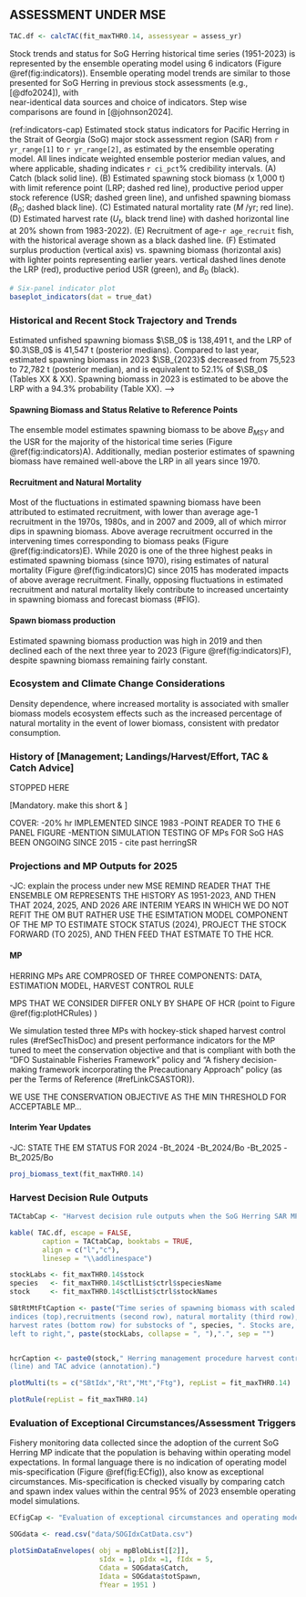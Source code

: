 ## ASSESSMENT UNDER MSE {-#sec:assessment}

```r
TAC.df <- calcTAC(fit_maxTHR0.14, assessyear = assess_yr)

```

Stock trends and status for SoG Herring historical time series (1951-2023)
is represented by the ensemble operating model using 6 indicators (Figure \@ref(fig:indicators)).
Ensemble operating model trends are similar to those presented for SoG Herring 
in previous stock assessments (e.g., [@dfo2024]), with  
near-identical data sources and choice of indicators.
Step wise comparisons are found in [@johnson2024].

<!--TODO (Sam): 
For ref:indicators-cap:
1. the autodates need to state 1951-2023. I'm not sure where to change `r yr_range[1]` to `r yr_range[2]` 

SDNJ: Done. Good catch - this was taking years off the dummy table of simulated data

2. please confirm age-`r age_recruit` fish is age-1 (I thought this was age-2 but maybe I'm wrong)

SDNJ: It's age-1, ISCAM used to estimate age-2, but SISCAH estimates age-1.

3. please add average recruitment to (E)

SDNJ: Done

4. (F) Can you reverse the heat map to show darkest colour as most recent? 

SDNJ: Done.
-->


(ref:indicators-cap) Estimated stock status indicators for Pacific Herring in the Strait of Georgia (SoG) major stock assessment region (SAR) from `r yr_range[1]` to `r yr_range[2]`, as estimated by the ensemble operating model. All lines indicate weighted ensemble posterior median values, and where applicable, shading indicates `r ci_pct`\% credibility intervals. (A) Catch (black solid line). (B) Estimated spawning stock biomass (x 1,000 t) with limit reference point (LRP; dashed red line), productive period upper stock reference (USR; dashed green line), and unfished spawning biomass ($B_0$; dashed black line). (C) Estimated natural mortality rate ($M$ /yr; red line). (D) Estimated harvest rate ($U_t$, black trend line) with dashed horizontal line at 20\% shown from 1983-2022). (E) Recruitment of age-`r age_recruit` fish, with the historical average shown as a black dashed line. (F) Estimated surplus production (vertical axis) vs. spawning biomass (horizontal axis) with lighter points representing earlier years. vertical dashed lines denote the LRP (red), productive period USR (green), and $B_0$ (black).

```r
# Six-panel indicator plot
baseplot_indicators(dat = true_dat)
```

### Historical and Recent Stock Trajectory and Trends {-}

Estimated unfished spawning biomass $\SB_0$ is 138,491 t, and
the LRP of $0.3\SB_0$ is 41,547 t (posterior medians).
Compared to last year, estimated spawning biomass in 2023 $\SB_{2023}$
decreased from 75,523 to 72,782 t (posterior median), and
is equivalent to 52.1% of $\SB_0$ (Tables XX & XX).
Spawning biomass in 2023 is estimated to be
above the LRP with a 94.3% probability (Table XX). -->

#### Spawning Biomass and Status Relative to Reference Points {-}
The ensemble model estimates spawning biomass to be above $B_{MSY}$ and
the USR for the majority of the historical time series 
(Figure \@ref(fig:indicators)A).
Additionally, median posterior estimates of spawning biomass have remained
well-above the LRP in all years since 1970.

#### Recruitment and Natural Mortality {-}
Most of the fluctuations in estimated spawning biomass have been attributed 
to estimated recruitment, with lower than average age-1 recruitment in the 1970s, 
1980s, and in 2007 and 2009, all of which mirror dips in spawning biomass. 
Above average recruitment occurred in the intervening times corresponding to
biomass peaks (Figure \@ref(fig:indicators)E). 
While 2020 is one of the three highest peaks in estimated spawning biomass 
(since 1970), rising estimates of natural mortality (Figure \@ref(fig:indicators)C)
since 2015 has moderated impacts of above average recruitment.
Finally, opposing fluctuations in estimated recruitment and natural mortality 
likely contribute to increased uncertainty in spawning biomass and 
forecast biomass (#FIG).

#### Spawn biomass production {-}

Estimated spawning biomass production was high in 2019 and then declined each 
of the next three year to 2023 (Figure \@ref(fig:indicators)F), despite spawning
biomass remaining fairly constant.

<!-- #### Fishing Mortality {-} 
JC: not including because not talking about RR-->

### Ecosystem and Climate Change Considerations {-}

Density dependence, where increased mortality is associated with smaller biomass
models ecosystem effects such as the increased percentage of natural mortality 
in the event of lower biomass, consistent with predator consumption. 

### History of [Management; Landings/Harvest/Effort, TAC \& Catch Advice] {-}

STOPPED HERE

[Mandatory. make this short & ] 

COVER:
-20% hr IMPLEMENTED SINCE 1983
-POINT READER TO THE 6 PANEL FIGURE
-MENTION SIMULATION TESTING OF MPs FOR SoG HAS BEEN ONGOING 
SINCE 2015 - cite past herringSR


### Projections and MP Outputs for 2025 {-#sec:projections}

-JC: explain the process under new MSE
REMIND READER THAT THE ENSEMBLE OM REPRESENTS THE HISTORY AS 1951-2023, AND THEN THAT 2024, 2025,
AND 2026 ARE INTERIM YEARS IN WHICH WE DO NOT REFIT THE OM BUT RATHER USE THE
ESIMTATION MODEL COMPONENT OF THE MP TO ESTIMATE STOCK STATUS (2024), 
PROJECT THE STOCK FORWARD (TO 2025), AND THEN FEED THAT ESTMATE TO THE HCR.

#### MP {-}

HERRING MPs ARE COMPROSED OF THREE COMPONENTS: DATA, ESTIMATION MODEL, HARVEST CONTROL RULE

MPS THAT WE CONSIDER DIFFER ONLY BY SHAPE OF HCR (point to Figure \@ref(fig:plotHCRules) )

We simulation tested three MPs with hockey-stick shaped harvest control rules (#refSecThisDoc)
and present performance indicators for the MP tuned to meet the conservation objective and
that is compliant with both the “DFO Sustainable Fisheries Framework” policy and 
“A fishery decision-making framework incorporating the Precautionary Approach” policy
(as per the Terms of Reference (#refLinkCSASTOR)).

WE USE THE CONSERVATION OBJECTIVE AS THE MIN THRESHOLD FOR ACCEPTABLE MP...


<!-- TODO: define three generations == 15-years -->


#### Interim Year Updates {-}

<!-- TODO (Sam): pls show us where to find these variable names so we can add auto-text

SDNJ: For below variables:

tIdx = 64 for 2024
tIdx = 65 for 2025

You could also use

thisYrIdx <- assess_yr - 1951 + 1
nextYrIdx <- thisYrIdx + 1

B_2024 = fit_maxTHR0.14$repOpt$SB_pt[1,64]
B_2025 = fit_maxTHR0.14$repOpt$SB_pt[1,65]

B0 = fit_maxTHR0.14$repOpt$B0_p[1]

If you look want to find more stuff, follow the calcTAC() function in 
R/functions.R

I also already created a proj_biomass_text() function that did this,
you can edit it in R/functions.

JC: Sam to show us this.

-->

-JC: STATE THE EM STATUS FOR 2024
-Bt_2024 
-Bt_2024/Bo
-Bt_2025
-Bt_2025/Bo

```r
proj_biomass_text(fit_maxTHR0.14) 
```

### Harvest Decision Rule Outputs {-}

```r

TACtabCap <- "Harvest decision rule outputs when the SoG Herring SAR MP is applied to data up to 2024."

kable( TAC.df, escape = FALSE, 
        caption = TACtabCap, booktabs = TRUE,
        align = c("l","c"),
        linesep = "\\addlinespace")


```

```r

stockLabs <- fit_maxTHR0.14$stock
species   <- fit_maxTHR0.14$ctlList$ctrl$speciesName
stock     <- fit_maxTHR0.14$ctlList$ctrl$stockNames

SBtRtMtFtCaption <- paste("Time series of spawning biomass with scaled spawn 
indices (top),recruitments (second row), natural mortality (third row), and
harvest rates (bottom row) for substocks of ", species, ". Stocks are, from 
left to right,", paste(stockLabs, collapse = ", "),".", sep = "")


hcrCaption <- paste0(stock," Herring management procedure harvest control rule 
(line) and TAC advice (annotation).")


```

```r
plotMulti(ts = c("SBtIdx","Rt","Mt","Ftg"), repList = fit_maxTHR0.14)
```

```r
plotRule(repList = fit_maxTHR0.14)
```

### Evaluation of Exceptional Circumstances/Assessment Triggers {-}

Fishery monitoring data collected since the adoption of the current SoG
Herring MP indicate that the population is behaving within operating 
model expectations. In formal language there is no indication of operating
model mis-specification (Figure \@ref(fig:ECfig)), also know as exceptional
circumstances. Mis-specification is checked visually by comparing catch and 
spawn index values within the central 95% of 2023 ensemble operating 
model simulations.

<!-- TODO (Sam): 
For ECfig:
1. top - Is the grey envelope (post 2023) spawning biomass and the blue spawn index? Why is the
uncertainty in the index larger than SB?

SDNJ: Because the noise in the index is the uncertainty in SSB (process error) plus 
uncertainty in spawn index (observation error)

-->

```r
ECfigCap <- "Evaluation of exceptional circumstances and operating model mis-specification: graphical comparison of simulation envelopes from the ensemble model and catch and spawn index data from interim year(s) f. Panels show the central 95\\% of projected simulated data, including spawn index data (top) and catch (bottom) under the weighted ensemble 2023 SoG operating model. Forward projections in time (15-years) represent the maxTHR0.14 MP. Realised data are overlaid as points for the history (black) and projection years (red)."

SOGdata <- read.csv("data/SOGIdxCatData.csv")

plotSimDataEnvelopes( obj = mpBlobList[[2]],
                      sIdx = 1, pIdx =1, fIdx = 5,
                      Cdata = SOGdata$Catch,
                      Idata = SOGdata$totSpawn,
                      fYear = 1951 )

```
